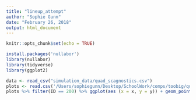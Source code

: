 ```yaml
---
title: "lineup_attempt"
author: "Sophie Gunn"
date: "February 26, 2018"
output: html_document
---
```


```r
knitr::opts_chunk$set(echo = TRUE)
```

```r
install.packages('nullabor')
library(nullabor)
library(tidyverse)
library(ggplot2)

data <- read_csv("simulation_data/quad_scagnostics.csv")
plots <- read.csv('/Users/sophiegunn/Desktop/SchoolWork/comps/toobig/quad_plots.csv')
plots %>% filter(ID == 200) %>% ggplot(aes (x = x, y = y)) + geom_point()
```